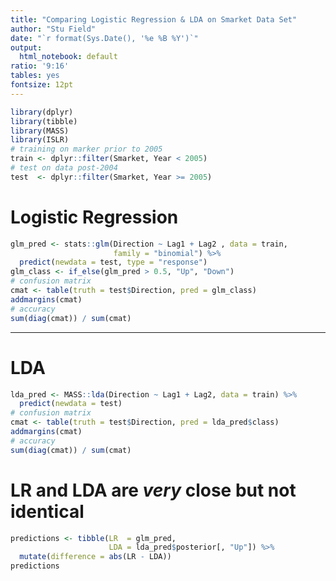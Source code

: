 ```yaml
---
title: "Comparing Logistic Regression & LDA on Smarket Data Set"
author: "Stu Field"
date: "`r format(Sys.Date(), '%e %B %Y')`"
output:
  html_notebook: default
ratio: '9:16'
tables: yes
fontsize: 12pt
---
```


```r
library(dplyr)
library(tibble)
library(MASS)
library(ISLR)
# training on marker prior to 2005
train <- dplyr::filter(Smarket, Year < 2005)
# test on data post-2004
test  <- dplyr::filter(Smarket, Year >= 2005)
```


# Logistic Regression
```r
glm_pred <- stats::glm(Direction ~ Lag1 + Lag2 , data = train,
                       family = "binomial") %>%
  predict(newdata = test, type = "response")
glm_class <- if_else(glm_pred > 0.5, "Up", "Down")
# confusion matrix
cmat <- table(truth = test$Direction, pred = glm_class)
addmargins(cmat)
# accuracy
sum(diag(cmat)) / sum(cmat)
```

----------------------

# LDA
```r
lda_pred <- MASS::lda(Direction ~ Lag1 + Lag2, data = train) %>%
  predict(newdata = test)
# confusion matrix
cmat <- table(truth = test$Direction, pred = lda_pred$class)
addmargins(cmat)
# accuracy
sum(diag(cmat)) / sum(cmat)
```


# LR and LDA are *very* close but not identical
```r
predictions <- tibble(LR  = glm_pred,
                      LDA = lda_pred$posterior[, "Up"]) %>%
  mutate(difference = abs(LR - LDA))
predictions
```
